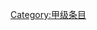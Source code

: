 {{catmore1|[[Wikipedia:一级方程式专题|Wikipedia:一级方程式专题]]}}
{{Articles by Quality| topic=一级方程式|project=一级方程式|format=TOC}}
{{Wikipedia category}}
{{emptycat}}

[[Category:甲级条目|Category:甲级条目]]